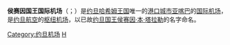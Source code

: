 {{noteTA
|G1=地名
|G2=人名
|1=zh-cn:侯赛因; zh-tw:海珊}}
{{Infobox airport
| name         = <center>侯赛因国王国际机场<br><small>{{rtl-lang|ar|مطارالملك الحسين الدولي}}</small></center>
| image        = Aqaba BW 4.JPG
| image-width  = 
| caption      = 
| IATA         = AQJ
| ICAO         = OJAQ
| type         = [[民用航空|民用]]
| owner        = 
| operator     = 约旦皇家空军
| city-served  = 
| location     = [[约旦|约旦]][[亚喀巴|亚喀巴]]
| elevation-m  = 53
| coordinates  = {{Coord|29|36|41.83|N|035|01|05.04|E|type:airport}}
| pushpin_map  = Jordan
| pushpin_label = AQJ
| website      = 
| metric-elev  = 
| metric-rwy   = 
| r1-number    = 01/19
| r1-length-f  = 9,842
| r1-length-m  = 3,000
| r1-surface   = [[瀝青|瀝青]]
| stat-year    = 
| stat1-header = 
| stat1-data   = 
| stat2-header = 
| stat2-data   = 
| footnotes    = 
}}
'''侯赛因国王国际机场'''（{{lang-ar|مطارالملك الحسين الدولي}}；{{Airport codes|AQJ|OJAQ}}）是[[约旦哈希姆王国|约旦哈希姆王国]]唯一的[[港口|港口]][[城市|城市]][[亚喀巴|亚喀巴]]的[[国际机场|国际]][[机场|机场]]，是[[约旦航空|约旦航空]]的[[枢纽机场|枢纽机场]]，以已故[[约旦国王|约旦国王]][[侯赛因·本·塔拉勒|侯赛因·本·塔拉勒]]的名字命名。

[[Category:约旦机场|Category:约旦机场]]
[[Category:冠以人名的亞洲機場|H]]
